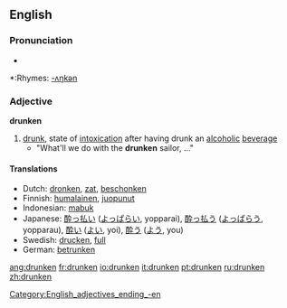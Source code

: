 ==English==

===Pronunciation===
*{{audio|en-us-drunken.ogg|Audio (US)}}

*:Rhymes: [[Rhymes:English:-ʌŋkən|-ʌŋkən]]

===Adjective===
'''drunken'''

# [[drunk]], state of [[intoxication]] after having drunk an [[alcohol]]ic [[beverage]]
#* "What'll we do with the '''drunken''' sailor, ..."

====Translations====
*Dutch: [[dronken]], [[zat]], [[beschonken]]
*Finnish: [[humalainen]], [[juopunut]]
*Indonesian: [[mabuk]]
*Japanese: [[酔っ払い]] ([[よっぱらい]], yopparai), [[酔っ払う]] ([[よっぱらう]], yopparau), [[酔い]] ([[よい]], yoi), [[酔う]] ([[よう]], you)
*Swedish: [[drucken]], [[full]]
*German: [[betrunken]]

[[Category:English_adjectives_ending_-en]]

[[ang:drunken]]
[[fr:drunken]]
[[io:drunken]]
[[it:drunken]]
[[pt:drunken]]
[[ru:drunken]]
[[zh:drunken]]